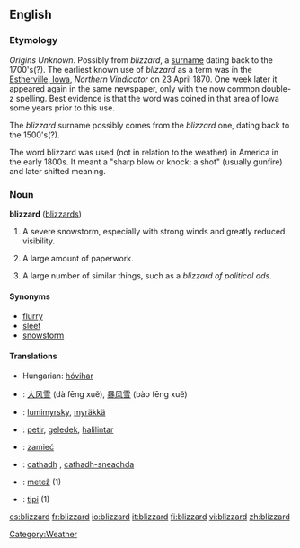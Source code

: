 ==English==

===Etymology===
''Origins Unknown''. Possibly from ''blizzard'', a [[surname]] dating back to the 1700's(?). The earliest known use of ''blizzard'' as a term was in the [[W:Estherville, Iowa|Estherville, Iowa]], ''Northern Vindicator'' on 23 April 1870.  One week later it appeared again in the same newspaper, only with the now common double-z spelling.  Best evidence is that the word was coined in that area of Iowa some years prior to this use.

The ''blizzard'' surname possibly comes from the ''blizzard'' one, dating back to the 1500's(?).

The word blizzard was used (not in relation to the weather) in America in the early 1800s. It meant a "sharp blow or knock; a shot" (usually gunfire) and later shifted meaning.

===Noun===
'''blizzard''' ([[blizzards]])

# A severe snowstorm, especially with strong winds and greatly reduced visibility.
# {{figuratively}} A large amount of paperwork.
# A large number of similar things, such as a ''blizzard of political ads''.

====Synonyms====
*[[flurry]]
*[[sleet]]
*[[snowstorm]]

====Translations====
{{trans-top|A severe snowstorm}}
*Hungarian: [[hóvihar]]
{{trans-mid}}
{{trans-bottom}}

{{trans-top|(figuratively) A large amount of paperwork}}
{{trans-mid}}
{{trans-bottom}}

{{trans-top|A large number of similar things, such as a blizzard of political ads}}
{{trans-mid}}
{{trans-bottom}}

{{checktrans-top}}
*{{ttbc|Chinese}}: [[大风雪]] (dà fēng xuě), [[暴风雪]] (bào fēng xuě)
*{{ttbc|Finnish}}: [[lumimyrsky]], [[myräkkä]]
*{{ttbc|Indonesian}}: [[petir]], [[geledek]], [[halilintar]]
{{checktrans-mid}}
*{{ttbc|Polish}}: [[zamieć]] {{f}}
*{{ttbc|Scottish Gaelic}}: [[cathadh]] {{m}}, [[cathadh-sneachda]] {{m}}
*{{ttbc|Slovene}}: [[metež]] {{m}} (1)
*{{ttbc|Turkish}}: [[tipi]] {{m}} (1)
{{checktrans-bottom}}

[[Category:Weather]]

[[es:blizzard]]
[[fr:blizzard]]
[[io:blizzard]]
[[it:blizzard]]
[[fi:blizzard]]
[[vi:blizzard]]
[[zh:blizzard]]